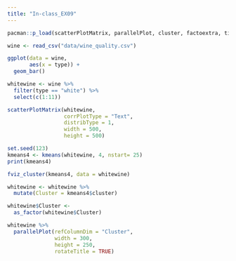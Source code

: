 ---
title: "In-class_EX09"
---

```{r}
pacman::p_load(scatterPlotMatrix, parallelPlot, cluster, factoextra, tidyverse)
```

```{r}
wine <- read_csv("data/wine_quality.csv")
```

```{r}
ggplot(data = wine,
       aes(x = type)) +
  geom_bar()
```

```{r}
whitewine <- wine %>%
  filter(type == "white") %>%
  select(c(1:11))
```

```{r}
scatterPlotMatrix(whitewine,
                  corrPlotType = "Text",
                  distribType = 1,
                  width = 500,
                  height = 500)
```

```{r}
set.seed(123)
kmeans4 <- kmeans(whitewine, 4, nstart= 25)
print(kmeans4)
```

```{r}
fviz_cluster(kmeans4, data = whitewine)
```

```{r}
whitewine <- whitewine %>%
  mutate(Cluster = kmeans4$cluster)
```

```{r}
whitewine$Cluster <- 
  as_factor(whitewine$Cluster)
```

```{r}
whitewine %>%
  parallelPlot(refColumnDim = "Cluster",
               width = 300,
               height = 250,
               rotateTitle = TRUE)
```
